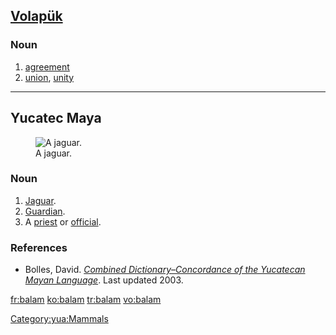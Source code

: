 ==[[Volapük]]==

===Noun===
{{infl|vo|noun}}

# [[agreement]]
# [[union]], [[unity]]

----

==Yucatec Maya==
[[Image:Standing jaguar.jpg|thumb|right|A jaguar.]]

===Noun===
{{yua-noun}}

# [[jaguar|Jaguar]].
# [[guardian|Guardian]].
# A [[priest]] or [[official]].

===References===
* Bolles, David. ''[http://www.famsi.org/reports/96072/index.html Combined Dictionary–Concordance of the Yucatecan Mayan Language]''. Last updated 2003.

[[Category:yua:Mammals]]

[[fr:balam]]
[[ko:balam]]
[[tr:balam]]
[[vo:balam]]